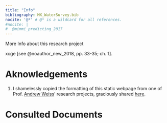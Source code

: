 ```yaml
---
title: "Info"
bibliography: MX_WaterSurvey.bib
nocite: '@*' # @* is a wildcard for all references.
#nocite: |
#  @mimmi_predicting_2017
---
```




More Info about this research project

xcge  [see @noauthor_new_2018, pp. 33-35;  ch. 1].

# Aknowledgements

1. I shamelessly copied the formatting of this static webpage from one of Prof. [Andrew Weiss](https://www.andrewheiss.com/)' research projects, graciously shared [here](https://stats.andrewheiss.com/donors-ngo-restrictions/).

# Consulted Documents